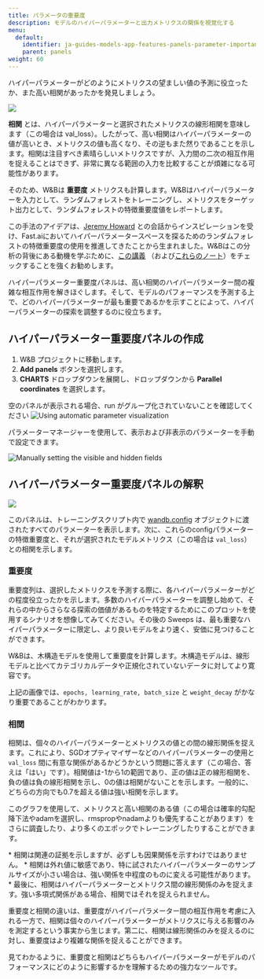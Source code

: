 ```yaml
---
title: パラメータの重要度
description: モデルのハイパーパラメーターと出力メトリクスの関係を視覚化する
menu:
  default:
    identifier: ja-guides-models-app-features-panels-parameter-importance
    parent: panels
weight: 60
---
```


ハイパーパラメーターがどのようにメトリクスの望ましい値の予測に役立ったか、また高い相関があったかを発見しましょう。

<Frame>
    <img src="/images/general/parameter-importance-1.png"  />
</Frame>

**相関** とは、ハイパーパラメーターと選択されたメトリクスの線形相関を意味します（この場合は val_loss）。したがって、高い相関はハイパーパラメーターの値が高いとき、メトリクスの値も高くなり、その逆もまた然りであることを示します。相関は注目すべき素晴らしいメトリクスですが、入力間の二次の相互作用を捉えることはできず、非常に異なる範囲の入力を比較することが煩雑になる可能性があります。

そのため、W&Bは **重要度** メトリクスも計算します。W&Bはハイパーパラメーターを入力として、ランダムフォレストをトレーニングし、メトリクスをターゲット出力として、ランダムフォレストの特徴重要度値をレポートします。

この手法のアイデアは、[Jeremy Howard](https://twitter.com/jeremyphoward) との会話からインスピレーションを受け、Fast.aiにおいてハイパーパラメータースペースを探るためのランダムフォレストの特徴重要度の使用を推進してきたことから生まれました。W&Bはこの分析の背後にある動機を学ぶために、[この講義](http://course18.fast.ai/lessonsml1/lesson4.html) （および[これらのノート](https://forums.fast.ai/t/wiki-lesson-thread-lesson-4/7540)）をチェックすることを強くお勧めします。

ハイパーパラメーター重要度パネルは、高い相関のハイパーパラメーター間の複雑な相互作用を解きほぐします。そして、モデルのパフォーマンスを予測する上で、どのハイパーパラメーターが最も重要であるかを示すことによって、ハイパーパラメーターの探索を調整するのに役立ちます。

## ハイパーパラメーター重要度パネルの作成

1. W&B プロジェクトに移動します。
2. **Add panels** ボタンを選択します。
3. **CHARTS** ドロップダウンを展開し、ドロップダウンから **Parallel coordinates** を選択します。

<Note>
空のパネルが表示される場合、run がグループ化されていないことを確認してください
</Note>

<Frame>
    <img src="/images/app_ui/hyperparameter_importance_panel.gif" alt="Using automatic parameter visualization"  />
</Frame>

パラメーターマネージャーを使用して、表示および非表示のパラメーターを手動で設定できます。

<Frame>
    <img src="/images/app_ui/hyperparameter_importance_panel_manual.gif" alt="Manually setting the visible and hidden fields"  />
</Frame>

## ハイパーパラメーター重要度パネルの解釈

<Frame>
    <img src="/images/general/parameter-importance-4.png"  />
</Frame>

このパネルは、トレーニングスクリプト内で [wandb.config](/ja/guides/track/config/) オブジェクトに渡されたすべてのパラメーターを表示します。次に、これらのconfigパラメーターの特徴重要度と、それが選択されたモデルメトリクス（この場合は `val_loss`）との相関を示します。

### 重要度

重要度列は、選択したメトリクスを予測する際に、各ハイパーパラメーターがどの程度役立ったかを示します。多数のハイパーパラメーターを調整し始めて、それらの中からさらなる探索の価値があるものを特定するためにこのプロットを使用するシナリオを想像してみてください。その後の Sweeps は、最も重要なハイパーパラメーターに限定し、より良いモデルをより速く、安価に見つけることができます。

<Note>
W&Bは、木構造モデルを使用して重要度を計算します。木構造モデルは、線形モデルと比べてカテゴリカルデータや正規化されていないデータに対してより寛容です。
</Note>

上記の画像では、`epochs, learning_rate, batch_size` と `weight_decay` がかなり重要であることがわかります。

### 相関

相関は、個々のハイパーパラメーターとメトリクスの値との間の線形関係を捉えます。これにより、SGDオプティマイザーなどのハイパーパラメーターの使用と `val_loss` 間に有意な関係があるかどうかという問題に答えます（この場合、答えは「はい」です）。相関値は-1から1の範囲であり、正の値は正の線形相関を、負の値は負の線形相関を示し、0の値は相関がないことを示します。一般的に、どちらの方向でも0.7を超える値は強い相関を示します。

このグラフを使用して、メトリクスと高い相関のある値（この場合は確率的勾配降下法やadamを選択し、rmspropやnadamよりも優先することがあります）をさらに調査したり、より多くのエポックでトレーニングしたりすることができます。

<Note>
* 相関は関連の証拠を示しますが、必ずしも因果関係を示すわけではありません。
* 相関は外れ値に敏感であり、特に試されたハイパーパラメーターのサンプルサイズが小さい場合は、強い関係を中程度のものに変える可能性があります。
* 最後に、相関はハイパーパラメーターとメトリクス間の線形関係のみを捉えます。強い多項式関係がある場合、相関ではそれを捉えられません。
</Note>

重要度と相関の違いは、重要度がハイパーパラメーター間の相互作用を考慮に入れる一方で、相関は個々のハイパーパラメーターがメトリクスに与える影響のみを測定するという事実から生じます。第二に、相関は線形関係のみを捉えるのに対し、重要度はより複雑な関係を捉えることができます。

見てわかるように、重要度と相関はどちらもハイパーパラメーターがモデルのパフォーマンスにどのように影響するかを理解するための強力なツールです。